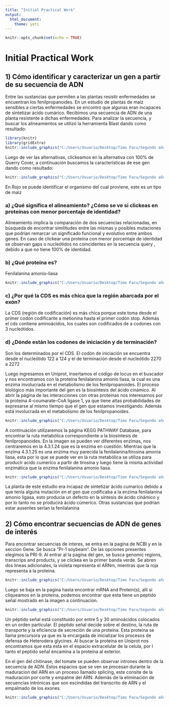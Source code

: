 ```yaml
---
title: "Initial Practical Work"
output: 
  html_document:
    theme: yeti
---
```


```r
knitr::opts_chunk$set(echo = TRUE)
```
# Initial Practical Work

## 1) Cómo identificar y caracterizar un gen a partir de su secuencia de ADN
Entre las sustancias que permiten a las plantas resistir enfermedades se encuentran los fenilpropanoides. En un estudio de plantas de maíz sensibles a ciertas enfermedades se encontró que algunas eran incapaces de sintetizar ácido cumárico. Recibimos una secuencia de ADN de una planta resistente a dichas enfermedades.
Para analizar la secuencia, y buscar los alineamientos se utilizó la herramienta Blast dando como resultado:

```r
library(knitr)
library(gridExtra)
knitr::include_graphics("C:/Users/Usuario/Desktop/Timo Facu/Segundo año/2ndo Cuatri/Bioinformatica/initialpracticalwork.github.io/index_files/figure-html/AminoacidosPRI9JPG.jpg")

```

  Luego de ver las alternativas, clickeamos en la alternativa con 100% de Querry Cover, a continuación buscamos la características de ese gen dando como resultado:

```r

knitr::include_graphics("C:/Users/Usuario/Desktop/Timo Facu/Segundo año/2ndo Cuatri/Bioinformatica/initialpracticalwork.github.io/index_files/figure-html/Proteina.png")

```
  
  En Rojo se puede identificar el organismo del cual proviene, este es un tipo de maiz

### a) ¿Qué significa el alineamiento? ¿Cómo se ve si clickeas en proteínas con menor porcentaje de identidad?
Alineamiento implica la comparación de dos secuencias relacionadas, en búsqueda de encontrar similitudes entre las mismas y posibles mutaciones que podrían remarcar un significado funcional y evolutivo entre ambos genes. En caso de clickear una proteína con menor porcentaje de identidad se observan gaps o nucleótidos no coincidentes en la secuencia query , debido a que no tiene 100% de identidad.

### b) ¿Qué proteína es?
Fenilalanina amonio-liasa

```r

knitr::include_graphics("C:/Users/Usuario/Desktop/Timo Facu/Segundo año/2ndo Cuatri/Bioinformatica/initialpracticalwork.github.io/index_files/figure-html/Proteina3D.png")

```

### c) ¿Por qué la CDS es más chica que la región abarcada por el exón?
La CDS (región de codificación) es más chica porque este toma desde el primer codón codificante a metionina hasta el primer codón stop. Además el cds contiene aminoácidos, los cuales son codificados de a codones con 3 nucleótidos.

### d) ¿Dónde están los codones de iniciación y de terminación?
Son los determinados por el CDS. El codón de iniciación se encuentra desde el nucleótido 122 a 124 y el de terminación desde el nucleótido 2270 a 2272


  Luego ingresamos en Uniprot, insertamos el código de locus en el buscador y nos encontramos con la proteína fenilalanina amonio liasa, la cual es una enzima involucrada en el metabolismo de los fenilpropanoides. El proceso biológico más importante del gen es la biosíntesis del ácido cinámico. Al abrir la página de las interacciones con otras proteínas nos interesamos por la proteína 4-coumarate--CoA ligase 1, ya que tiene altas probabilidades de expresarse al mismo tiempo que el gen que estamos investigando. Además está involucrada en el metabolismo de los fenilpropanoides.

```r

knitr::include_graphics("C:/Users/Usuario/Desktop/Timo Facu/Segundo año/2ndo Cuatri/Bioinformatica/initialpracticalwork.github.io/index_files/figure-html/Interaction.png")

```

  A continuación utilizaremos la página KEGG PATHWAY Database, para encontrar la ruta metabólica correspondiente a la biosíntesis de fenilpropanoides. En la imagen se pueden ver diferentes enzimas, nos centraremos en la 4.3.1.24 que es la enzima en cuestión. Mientras que la enzima 4.3.1.25 es una enzima muy parecida la fenilalanina/tirosina amonia liasa, esta por lo que se puede ver en la ruta metabólica se utiliza para producir acido cumerico a partir de tirosina y luego tiene la misma actividad enzimática que la enzima fenilalanina amonio liasa.

```r

knitr::include_graphics("C:/Users/Usuario/Desktop/Timo Facu/Segundo año/2ndo Cuatri/Bioinformatica/initialpracticalwork.github.io/index_files/figure-html/Ruta.png")

```

  La planta de este estudio era incapaz de sintetizar ácido cumarico debido a que tenía alguna mutación en el gen que codificaba a la enzima fenilalanina amonio ligasa, esto producia un defecto en la síntesis de ácido cinámico y por lo tanto no se producirá ácido cúmerico. Otras sustancias que podrían estar ausentes serían la fenilalanina

## 2) Cómo encontrar secuencias de ADN de genes de interés
Para encontrar secuencias de interes, se entra en la pagina de NCBI y en la seccion Gene. Se busca "Pr-1 soybeam". De las opciones presentes elegimos la PRI-9. Al entrar al la pagina del gen, se busca genomic regions, transcrips and products, y se clickea en la primer banda verde. Se abren dos lineas adicionales, la violeta representa el ARNm, mientras que la roja representa a la proteina.

```r

knitr::include_graphics("C:/Users/Usuario/Desktop/Timo Facu/Segundo año/2ndo Cuatri/Bioinformatica/initialpracticalwork.github.io/index_files/figure-html/ARN.png")

```

  Luego se baja en la pagina hasta encontrar mRNA and Protein(s), allí si cliqueamos en la proteina, podemos encontrar que esta tiene un peptido señal mostrado en la imagen a continuacion.
 
```r

knitr::include_graphics("C:/Users/Usuario/Desktop/Timo Facu/Segundo año/2ndo Cuatri/Bioinformatica/initialpracticalwork.github.io/index_files/figure-html/peptido.png")

```
 
  Un péptido señal está constituido por entre 5 y 30 aminoácidos colocados en un orden particular. El péptido señal decide sobre el destino, la ruta de transporte y la eficiencia de secreción de una proteína. Esta proteina se llama precursora ya que es la encargada de inicializar los procesos de defensa de Heterodera glycines. Al buscar la proteína en Uniprot nos encontramos que esta esta en el espacio extracelular de la celula, por l tanto el peptido señal encamina a la proteina al exterior.

En el gen del chitinase, del tomate se pueden observar intrones dentro de la secuencia de ADN. Estos espacios que se ven se procesan durante la maduracion del ARN en un proceso llamado splicing, este consite de la maduración por corte y empalme del ARN. Además de la eliminación de secuencias intrónicas que son escindidas del transcrito de ARN y el empalmado de los exones.

```r

knitr::include_graphics("C:/Users/Usuario/Desktop/Timo Facu/Segundo año/2ndo Cuatri/Bioinformatica/initialpracticalwork.github.io/index_files/figure-html/Tomate.png")

```

